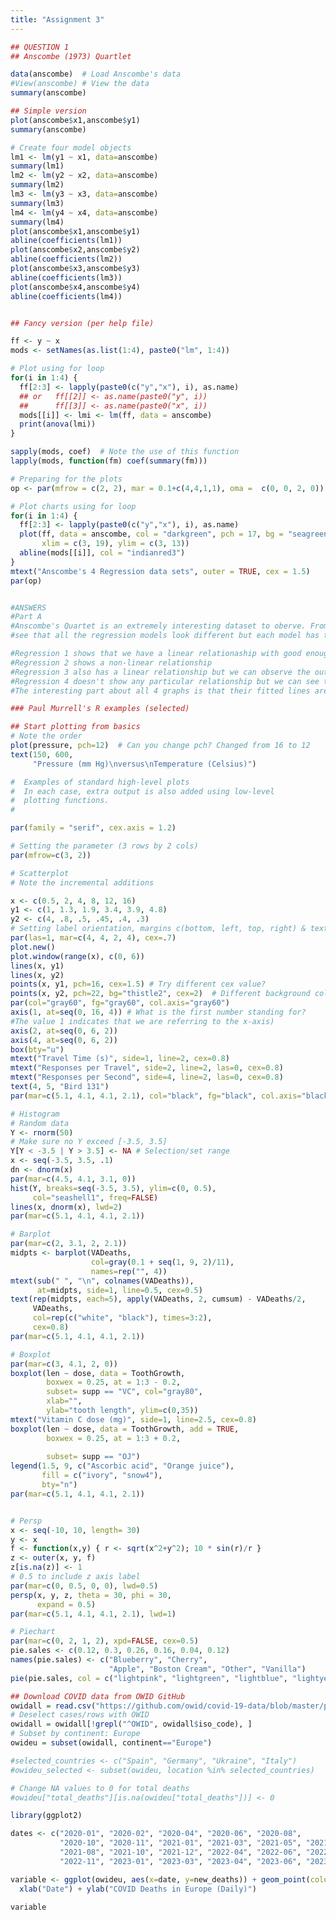 ```yaml
---
title: "Assignment 3"
---
```


```r
## QUESTION 1
## Anscombe (1973) Quartlet

data(anscombe)  # Load Anscombe's data
#View(anscombe) # View the data
summary(anscombe)

## Simple version
plot(anscombe$x1,anscombe$y1)
summary(anscombe)

# Create four model objects
lm1 <- lm(y1 ~ x1, data=anscombe)
summary(lm1)
lm2 <- lm(y2 ~ x2, data=anscombe)
summary(lm2)
lm3 <- lm(y3 ~ x3, data=anscombe)
summary(lm3)
lm4 <- lm(y4 ~ x4, data=anscombe)
summary(lm4)
plot(anscombe$x1,anscombe$y1)
abline(coefficients(lm1))
plot(anscombe$x2,anscombe$y2)
abline(coefficients(lm2))
plot(anscombe$x3,anscombe$y3)
abline(coefficients(lm3))
plot(anscombe$x4,anscombe$y4)
abline(coefficients(lm4))


## Fancy version (per help file)

ff <- y ~ x
mods <- setNames(as.list(1:4), paste0("lm", 1:4))

# Plot using for loop
for(i in 1:4) {
  ff[2:3] <- lapply(paste0(c("y","x"), i), as.name)
  ## or   ff[[2]] <- as.name(paste0("y", i))
  ##      ff[[3]] <- as.name(paste0("x", i))
  mods[[i]] <- lmi <- lm(ff, data = anscombe)
  print(anova(lmi))
}

sapply(mods, coef)  # Note the use of this function
lapply(mods, function(fm) coef(summary(fm)))

# Preparing for the plots
op <- par(mfrow = c(2, 2), mar = 0.1+c(4,4,1,1), oma =  c(0, 0, 2, 0))

# Plot charts using for loop
for(i in 1:4) {
  ff[2:3] <- lapply(paste0(c("y","x"), i), as.name)
  plot(ff, data = anscombe, col = "darkgreen", pch = 17, bg = "seagreen3", cex = 1.2,
       xlim = c(3, 19), ylim = c(3, 13))
  abline(mods[[i]], col = "indianred3")
}
mtext("Anscombe's 4 Regression data sets", outer = TRUE, cex = 1.5)
par(op)


#ANSWERS
#Part A
#Anscombe's Quartet is an extremely interesting dataset to oberve. From the first glance, we can
#see that all the regression models look different but each model has the same descriptive statistics. These graphs #are a way to show how important a grpah's visulaisation is when we are analysing data. 

#Regression 1 shows that we have a linear relationaship with good enough trend line.
#Regression 2 shows a non-linear relationship 
#Regression 3 also has a linear relationship but we can observe the outlier in the graph.
#Regression 4 doesn't show any particular relationship but we can see that the outlier has a great impact on the #fitted line. 
#The interesting part about all 4 graphs is that their fitted lines are the same. This tells us how valuable each point is while estimating the trend line. For instance, regression 4 has one outlier but that outlier's value is high enough to dictate the trend line which shows a linear relationship between the variables. 
```

```r
### Paul Murrell's R examples (selected)

## Start plotting from basics 
# Note the order
plot(pressure, pch=12)  # Can you change pch? Changed from 16 to 12
text(150, 600, 
     "Pressure (mm Hg)\nversus\nTemperature (Celsius)")

#  Examples of standard high-level plots 
#  In each case, extra output is also added using low-level 
#  plotting functions.
# 

par(family = "serif", cex.axis = 1.2)

# Setting the parameter (3 rows by 2 cols)
par(mfrow=c(3, 2))

# Scatterplot
# Note the incremental additions

x <- c(0.5, 2, 4, 8, 12, 16)
y1 <- c(1, 1.3, 1.9, 3.4, 3.9, 4.8)
y2 <- c(4, .8, .5, .45, .4, .3)
# Setting label orientation, margins c(bottom, left, top, right) & text size
par(las=1, mar=c(4, 4, 2, 4), cex=.7) 
plot.new()
plot.window(range(x), c(0, 6))
lines(x, y1)
lines(x, y2)
points(x, y1, pch=16, cex=1.5) # Try different cex value?  
points(x, y2, pch=22, bg="thistle2", cex=2)  # Different background color
par(col="gray60", fg="gray60", col.axis="gray60")
axis(1, at=seq(0, 16, 4)) # What is the first number standing for?
#The value 1 indicates that we are referring to the x-axis)
axis(2, at=seq(0, 6, 2))
axis(4, at=seq(0, 6, 2))
box(bty="u")
mtext("Travel Time (s)", side=1, line=2, cex=0.8)
mtext("Responses per Travel", side=2, line=2, las=0, cex=0.8)
mtext("Responses per Second", side=4, line=2, las=0, cex=0.8)
text(4, 5, "Bird 131")
par(mar=c(5.1, 4.1, 4.1, 2.1), col="black", fg="black", col.axis="black")

# Histogram
# Random data
Y <- rnorm(50)
# Make sure no Y exceed [-3.5, 3.5]
Y[Y < -3.5 | Y > 3.5] <- NA # Selection/set range
x <- seq(-3.5, 3.5, .1)
dn <- dnorm(x)
par(mar=c(4.5, 4.1, 3.1, 0))
hist(Y, breaks=seq(-3.5, 3.5), ylim=c(0, 0.5), 
     col="seashell1", freq=FALSE)
lines(x, dnorm(x), lwd=2)
par(mar=c(5.1, 4.1, 4.1, 2.1))

# Barplot
par(mar=c(2, 3.1, 2, 2.1)) 
midpts <- barplot(VADeaths, 
                  col=gray(0.1 + seq(1, 9, 2)/11), 
                  names=rep("", 4))
mtext(sub(" ", "\n", colnames(VADeaths)),
      at=midpts, side=1, line=0.5, cex=0.5)
text(rep(midpts, each=5), apply(VADeaths, 2, cumsum) - VADeaths/2,
     VADeaths, 
     col=rep(c("white", "black"), times=3:2), 
     cex=0.8)
par(mar=c(5.1, 4.1, 4.1, 2.1)) 

# Boxplot
par(mar=c(3, 4.1, 2, 0))
boxplot(len ~ dose, data = ToothGrowth,
        boxwex = 0.25, at = 1:3 - 0.2,
        subset= supp == "VC", col="gray80",
        xlab="",
        ylab="tooth length", ylim=c(0,35))
mtext("Vitamin C dose (mg)", side=1, line=2.5, cex=0.8)
boxplot(len ~ dose, data = ToothGrowth, add = TRUE,
        boxwex = 0.25, at = 1:3 + 0.2,
        
        subset= supp == "OJ")
legend(1.5, 9, c("Ascorbic acid", "Orange juice"), 
       fill = c("ivory", "snow4"), 
       bty="n")
par(mar=c(5.1, 4.1, 4.1, 2.1))


# Persp
x <- seq(-10, 10, length= 30)
y <- x
f <- function(x,y) { r <- sqrt(x^2+y^2); 10 * sin(r)/r }
z <- outer(x, y, f)
z[is.na(z)] <- 1
# 0.5 to include z axis label
par(mar=c(0, 0.5, 0, 0), lwd=0.5)
persp(x, y, z, theta = 30, phi = 30, 
      expand = 0.5)
par(mar=c(5.1, 4.1, 4.1, 2.1), lwd=1)

# Piechart
par(mar=c(0, 2, 1, 2), xpd=FALSE, cex=0.5)
pie.sales <- c(0.12, 0.3, 0.26, 0.16, 0.04, 0.12)
names(pie.sales) <- c("Blueberry", "Cherry",
                      "Apple", "Boston Cream", "Other", "Vanilla")
pie(pie.sales, col = c("lightpink", "lightgreen", "lightblue", "lightyellow", "tan1", "lightcyan")) # Custom colors

```

```r
## Download COVID data from OWID GitHub
owidall = read.csv("https://github.com/owid/covid-19-data/blob/master/public/data/owid-covid-data.csv?raw=true")
# Deselect cases/rows with OWID
owidall = owidall[!grepl("^OWID", owidall$iso_code), ]
# Subset by continent: Europe
owideu = subset(owidall, continent=="Europe")

#selected_countries <- c("Spain", "Germany", "Ukraine", "Italy")
#owideu_selected <- subset(owideu, location %in% selected_countries)

# Change NA values to 0 for total deaths
#owideu["total_deaths"][is.na(owideu["total_deaths"])] <- 0

library(ggplot2)

dates <- c("2020-01", "2020-02", "2020-04", "2020-06", "2020-08", 
           "2020-10", "2020-11", "2021-01", "2021-03", "2021-05", "2021-07", 
           "2021-08", "2021-10", "2021-12", "2022-04", "2022-06", "2022-09", 
           "2022-11", "2023-01", "2023-03", "2023-04", "2023-06", "2023-08")

variable <- ggplot(owideu, aes(x=date, y=new_deaths)) + geom_point(color='deeppink') + scale_y_continuous(limits=c(0, 7000)) + 
  xlab("Date") + ylab("COVID Deaths in Europe (Daily)")
 
variable
```
